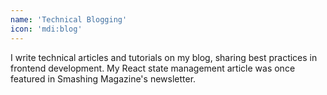 ```yaml
---
name: 'Technical Blogging'
icon: 'mdi:blog'
---
```


I write technical articles and tutorials on my blog, sharing best practices in frontend development. My React state management article was once featured in Smashing Magazine's newsletter.
